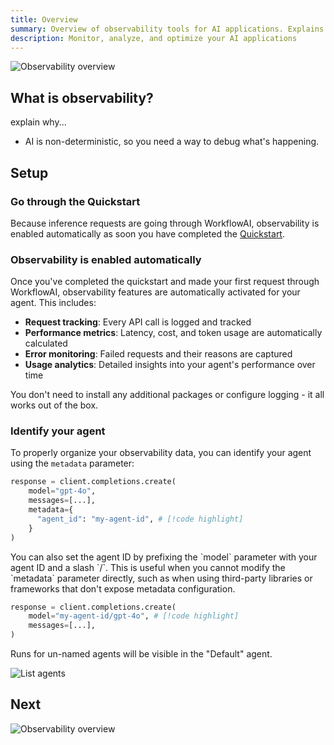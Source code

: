 ```yaml
---
title: Overview
summary: Overview of observability tools for AI applications. Explains how to automatically monitor, analyze, and optimize agent performance.
description: Monitor, analyze, and optimize your AI applications
---
```



![Observability overview](</images/observability/header.png>)

## What is observability?

explain why...
- AI is non-deterministic, so you need a way to debug what's happening.

## Setup

<Steps>
<Step>

### Go through the Quickstart

Because inference requests are going through WorkflowAI, observability is enabled automatically as soon you have completed the [Quickstart](/quickstarts).

</Step>

<Step>

### Observability is enabled automatically

Once you've completed the quickstart and made your first request through WorkflowAI, observability features are automatically activated for your agent. This includes:

- **Request tracking**: Every API call is logged and tracked
- **Performance metrics**: Latency, cost, and token usage are automatically calculated
- **Error monitoring**: Failed requests and their reasons are captured
- **Usage analytics**: Detailed insights into your agent's performance over time

You don't need to install any additional packages or configure logging - it all works out of the box.

</Step>

<Step>

### Identify your agent

To properly organize your observability data, you can identify your agent using the `metadata` parameter:

```python
response = client.completions.create(
    model="gpt-4o",
    messages=[...],
    metadata={
      "agent_id": "my-agent-id", # [!code highlight]
    }
)
```

<Callout type="info">
You can also set the agent ID by prefixing the `model` parameter with your agent ID and a slash `/`. This is useful when you cannot modify the `metadata` parameter directly, such as when using third-party libraries or frameworks that don't expose metadata configuration.
</Callout>

```python
response = client.completions.create(
    model="my-agent-id/gpt-4o", # [!code highlight]
    messages=[...],
)
```

<Callout type="info">
  Runs for un-named agents will be visible in the "Default" agent.
</Callout>

</Step>
</Steps>

![List agents](</images/observability/list-agents.png>)

## Next

![Observability overview](</images/observability/overview.png>)
